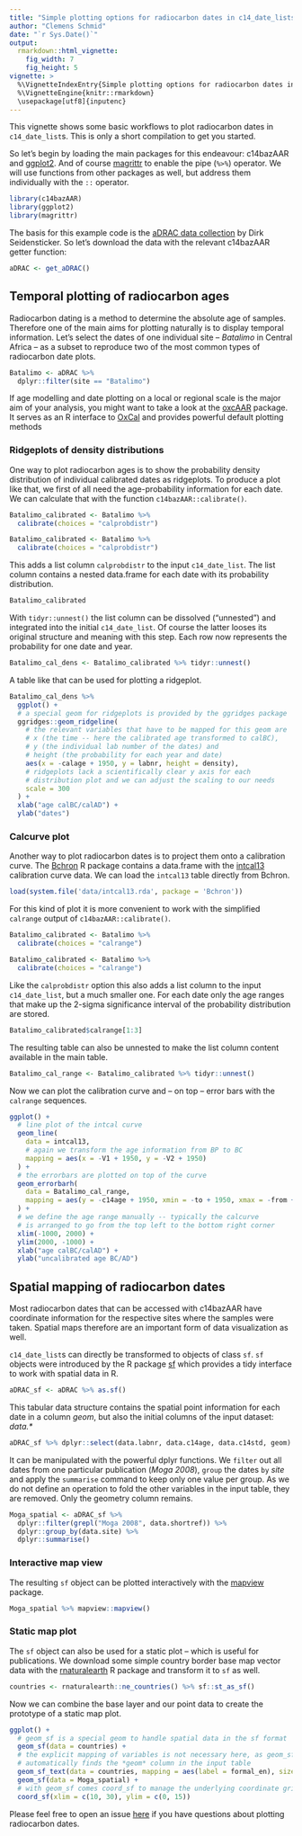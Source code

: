 ```yaml
---
title: "Simple plotting options for radiocarbon dates in c14_date_lists"
author: "Clemens Schmid"
date: "`r Sys.Date()`"
output: 
  rmarkdown::html_vignette:
    fig_width: 7
    fig_height: 5
vignette: >
  %\VignetteIndexEntry{Simple plotting options for radiocarbon dates in c14_date_lists}
  %\VignetteEngine{knitr::rmarkdown}
  \usepackage[utf8]{inputenc}
---
```


This vignette shows some basic workflows to plot radiocarbon dates in `c14_date_list`s. This is only a short compilation to get you started.

So let's begin by loading the main packages for this endeavour: c14bazAAR and [ggplot2](https://CRAN.R-project.org/package=ggplot2). And of course [magrittr](https://CRAN.R-project.org/package=magrittr) to enable the pipe (`%>%`) operator. We will use functions from other packages as well, but address them individually with the `::` operator. 

```r
library(c14bazAAR)
library(ggplot2)
library(magrittr)
```

The basis for this example code is the [aDRAC data collection](https://github.com/dirkseidensticker/aDRAC) by Dirk Seidensticker. So let's download the data with the relevant c14bazAAR getter function: 

```r
aDRAC <- get_aDRAC()
```

## Temporal plotting of radiocarbon ages

Radiocarbon dating is a method to determine the absolute age of samples. Therefore one of the main aims for plotting naturally is to display temporal information. Let's select the dates of one individual site -- *Batalimo* in Central Africa -- as a subset to reproduce two of the most common types of radiocarbon date plots.

```r
Batalimo <- aDRAC %>%
  dplyr::filter(site == "Batalimo")
```

If age modelling and date plotting on a local or regional scale is the major aim of your analysis, you might want to take a look at the [oxcAAR](https://CRAN.R-project.org/package=oxcAAR) package. It serves as an R interface to [OxCal](https://c14.arch.ox.ac.uk/oxcal.html) and provides powerful default plotting methods

### Ridgeplots of density distributions

One way to plot radiocarbon ages is to show the probability density distribution of individual calibrated dates as ridgeplots. To produce a plot like that, we first of all need the age-probability information for each date. We can calculate that with the function `c14bazAAR::calibrate()`. 

```r
Batalimo_calibrated <- Batalimo %>%
  calibrate(choices = "calprobdistr")
```

```r
Batalimo_calibrated <- Batalimo %>%
  calibrate(choices = "calprobdistr")
```

This adds a list column `calprobdistr` to the input `c14_date_list`. The list column contains a nested data.frame for each date with its probability distribution. 

```r
Batalimo_calibrated
```

With `tidyr::unnest()` the list column can be dissolved ("unnested") and integrated into the initial `c14_date_list`. Of course the latter looses its original structure and meaning with this step. Each row now represents the probability for one date and year.

```r
Batalimo_cal_dens <- Batalimo_calibrated %>% tidyr::unnest()
```

A table like that can be used for plotting a ridgeplot. 

```r
Batalimo_cal_dens %>%
  ggplot() +
  # a special geom for ridgeplots is provided by the ggridges package
  ggridges::geom_ridgeline(
    # the relevant variables that have to be mapped for this geom are 
    # x (the time -- here the calibrated age transformed to calBC), 
    # y (the individual lab number of the dates) and
    # height (the probability for each year and date) 
    aes(x = -calage + 1950, y = labnr, height = density),
    # ridgeplots lack a scientifically clear y axis for each 
    # distribution plot and we can adjust the scaling to our needs
    scale = 300
  ) +
  xlab("age calBC/calAD") +
  ylab("dates")
```

### Calcurve plot

Another way to plot radiocarbon dates is to project them onto a calibration curve. The [Bchron](https://CRAN.R-project.org/package=Bchron) R package contains a data.frame with the [intcal13](https://www.doi.org/10.2458/azu_js_rc.55.16947) calibration curve data. We can load the `intcal13` table directly from Bchron.

```r
load(system.file('data/intcal13.rda', package = 'Bchron'))
```

For this kind of plot it is more convenient to work with the simplified `calrange` output of `c14bazAAR::calibrate()`.

```r
Batalimo_calibrated <- Batalimo %>%
  calibrate(choices = "calrange")
```

```r
Batalimo_calibrated <- Batalimo %>%
  calibrate(choices = "calrange")
```

Like the `calprobdistr` option this also adds a list column to the input `c14_date_list`, but a much smaller one. For each date only the age ranges that make up the 2-sigma significance interval of the probability distribution are stored.

```r
Batalimo_calibrated$calrange[1:3]
```

The resulting table can also be unnested to make the list column content available in the main table.

```r
Batalimo_cal_range <- Batalimo_calibrated %>% tidyr::unnest()
```

Now we can plot the calibration curve and -- on top -- error bars with the `calrange` sequences.

```r
ggplot() +
  # line plot of the intcal curve
  geom_line(
    data = intcal13,
    # again we transform the age information from BP to BC
    mapping = aes(x = -V1 + 1950, y = -V2 + 1950)
  ) +
  # the errorbars are plotted on top of the curve
  geom_errorbarh(
    data = Batalimo_cal_range,
    mapping = aes(y = -c14age + 1950, xmin = -to + 1950, xmax = -from + 1950)
  ) +
  # we define the age range manually -- typically the calcurve
  # is arranged to go from the top left to the bottom right corner
  xlim(-1000, 2000) +
  ylim(2000, -1000) +
  xlab("age calBC/calAD") +
  ylab("uncalibrated age BC/AD")
```

## Spatial mapping of radiocarbon dates

Most radiocarbon dates that can be accessed with c14bazAAR have coordinate information for the respective sites where the samples were taken. Spatial maps therefore are an important form of data visualization as well.

`c14_date_list`s can directly be transformed to objects of class `sf`. `sf` objects were introduced by the R package [sf](https://CRAN.R-project.org/package=sf) which provides a tidy interface to work with spatial data in R.

```r
aDRAC_sf <- aDRAC %>% as.sf()
```

This tabular data structure contains the spatial point information for each date in a column *geom*, but also the initial columns of the input dataset: *data.\**

```r
aDRAC_sf %>% dplyr::select(data.labnr, data.c14age, data.c14std, geom)
```

It can be manipulated with the powerful dplyr functions. We `filter` out all dates from one particular publication (*Moga 2008*), `group` the dates `by` *site* and apply the `summarise` command to keep only one value per group. As we do not define an operation to fold the other variables in the input table, they are removed. Only the geometry column remains.

```r
Moga_spatial <- aDRAC_sf %>%
  dplyr::filter(grepl("Moga 2008", data.shortref)) %>%
  dplyr::group_by(data.site) %>%
  dplyr::summarise()
```

### Interactive map view

The resulting `sf` object can be plotted interactively with the [mapview](https://CRAN.R-project.org/package=mapview) package. 

```r
Moga_spatial %>% mapview::mapview()
```

### Static map plot

The `sf` object can also be used for a static plot -- which is useful for publications. We download some simple country border base map vector data with the [rnaturalearth](https://CRAN.R-project.org/package=rnaturalearth) R package and transform it to `sf` as well.

```r
countries <- rnaturalearth::ne_countries() %>% sf::st_as_sf()
```

Now we can combine the base layer and our point data to create the prototype of a static map plot. 

```r
ggplot() +
  # geom_sf is a special geom to handle spatial data in the sf format
  geom_sf(data = countries) +
  # the explicit mapping of variables is not necessary here, as geom_sf 
  # automatically finds the *geom* column in the input table
  geom_sf_text(data = countries, mapping = aes(label = formal_en), size = 2) +
  geom_sf(data = Moga_spatial) +
  # with geom_sf comes coord_sf to manage the underlying coordinate grid
  coord_sf(xlim = c(10, 30), ylim = c(0, 15))
```

Please feel free to open an issue [here](https://github.com/ropensci/c14bazAAR/issues) if you have questions about plotting radiocarbon dates.
